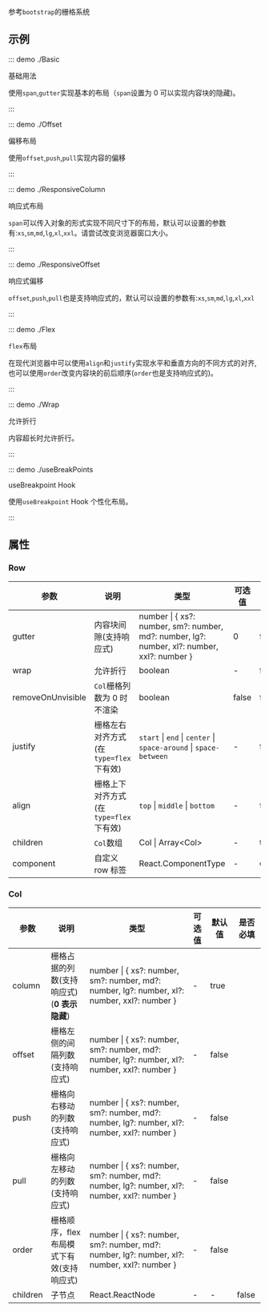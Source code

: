 参考`bootstrap`的栅格系统

## 示例

::: demo ./Basic

基础用法

使用`span`,`gutter`实现基本的布局（`span`设置为 0 可以实现内容块的隐藏)。

:::

::: demo ./Offset

偏移布局

使用`offset`,`push`,`pull`实现内容的偏移

:::

::: demo ./ResponsiveColumn

响应式布局

`span`可以传入对象的形式实现不同尺寸下的布局，默认可以设置的参数有:`xs`,`sm`,`md`,`lg`,`xl`,`xxl`。请尝试改变浏览器窗口大小。

:::

::: demo ./ResponsiveOffset

响应式偏移

`offset`,`push`,`pull`也是支持响应式的，默认可以设置的参数有:`xs`,`sm`,`md`,`lg`,`xl`,`xxl`

:::

::: demo ./Flex

`flex`布局

在现代浏览器中可以使用`align`和`justify`实现水平和垂直方向的不同方式的对齐, 也可以使用`order`改变内容块的前后顺序(`order`也是支持响应式的)。

:::

::: demo ./Wrap

允许折行

内容超长时允许折行。

:::

::: demo ./useBreakPoints

useBreakpoint Hook

使用`useBreakpoint` Hook 个性化布局。

:::

## 属性

### Row

| 参数 | 说明 | 类型 | 可选值 | 默认值 | 是否必填 |
| --- | --- | --- | --- | --- | --- |
| gutter | 内容块间隙(支持响应式) | number \| \{ xs?: number, sm?: number, md?: number, lg?: number, xl?: number, xxl?: number \} | 0 | false |
| wrap | 允许折行 | boolean | - | false | false |
| removeOnUnvisible | `Col`栅格列数为 0 时不渲染 | boolean | false | false |
| justify | 栅格左右对齐方式(在`type=flex`下有效) | `start` \| `end` \| `center` \| `space-around` \| `space-between` | - | false |
| align | 栅格上下对齐方式(在`type=flex`下有效) | `top` \| `middle` \| `bottom` | - | false |
| children | `Col`数组 | Col \| Array\<Col\> | - | true |
| component | 自定义 row 标签 | React.ComponentType | - | `div` |

### Col

| 参数 | 说明 | 类型 | 可选值 | 默认值 | 是否必填 |
| --- | --- | --- | --- | --- | --- |
| column | 栅格占据的列数(支持响应式)(**0 表示隐藏**) | number \| \{ xs?: number, sm?: number, md?: number, lg?: number, xl?: number, xxl?: number \} | - | true |
| offset | 栅格左侧的间隔列数(支持响应式) | number \| \{ xs?: number, sm?: number, md?: number, lg?: number, xl?: number, xxl?: number \} | - | false |
| push | 栅格向右移动的列数(支持响应式) | number \| \{ xs?: number, sm?: number, md?: number, lg?: number, xl?: number, xxl?: number \} | - | false |
| pull | 栅格向左移动的列数(支持响应式) | number \| \{ xs?: number, sm?: number, md?: number, lg?: number, xl?: number, xxl?: number \} | - | false |
| order | 栅格顺序，flex 布局模式下有效(支持响应式) | number \| \{ xs?: number, sm?: number, md?: number, lg?: number, xl?: number, xxl?: number \} | - | false |
| children | 子节点 | React.ReactNode | - | - | false |
